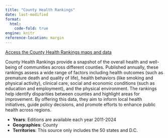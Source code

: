 ```yaml
---
title: "County Health Rankings"
date: last-modified
format: 
  html:
    code-fold: true
engine: knitr
reference-location: margin
---
```

[Access the County Health Rankings maps and data](https://www.countyhealthrankings.org/health-data)

County Health Rankings provide a snapshot of the overall health and well-being of communities across different counties. Published annually, these rankings assess a wide range of factors including health outcomes (such as premature death and quality of life), health behaviors (like smoking and physical activity), clinical care, social and economic conditions (such as education and employment), and the physical environment. The rankings help identify disparities between counties and highlight areas for improvement. By offering this data, they aim to inform local health initiatives, guide policy decisions, and promote efforts to enhance public health across regions.

* **Years**: Editions are available each year 2011-2024
* **Geographies**: County
* **Territories**: This source only includes the 50 states and D.C.
